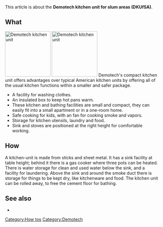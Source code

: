 This article is about the '''Demotech kitchen unit for slum areas (DKUfSA)'''.

==What==
[[Image:KeukenInKrottenwijk205x183.gif|thumb|right|150px|Demotech kitchen unit]]
[[Image:KeukenBaden205x183.gif|thumb|right|150px|Demotech kitchen unit]]
Demotech's compact kitchen unit offers advantages over typical American kitchen units by offering all of the usual kitchen functions within a smaller and safer package.

*A facility for washing clothes.
*An insulated box to keep hot pans warm.
*These kitchen and bathing facilities are small and compact, they can easily fit into a small apartment or in a one-room home.
*Safe cooking for kids, with an fan for cooking smoke and vapors.
*Storage for kitchen utensils, laundry and food.
*Sink and stoves are positioned at the right height for comfortable working.

==How==
A kitchen-unit is made from sticks and sheet metal. It has a sink facility at table height; behind it there is a gas cooker where three pots can be heated. There is water storage for clean and used water below the sink, and a facility for laundering. Above the sink and around the smoke duct there is storage for things to be kept dry, like kitchenware and food. The kitchen unit can be rolled away, to free the cement floor for bathing.

==See also==
* {{cl|Cookers}}

{{Demotechpage}}

[[Category:How tos]]
[[Category:Demotech]]